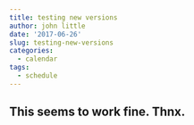 ```yaml
---
title: testing new versions
author: john little
date: '2017-06-26'
slug: testing-new-versions
categories:
  - calendar
tags:
  - schedule
---
```



## This seems to work fine.  Thnx.  
